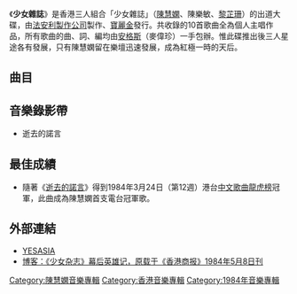 {{Infobox Album 
| Name		= 少女雜誌
| Type		= [[專輯|專輯]]
| Artist	= 少女雜誌 
| Cover		= File:少女雜誌專輯.jpg
| Released	= 1984年1月
| Recorded	= 1983年
| Length	= 
| Genre		= [[粵語流行音樂|粵語流行音樂]] 
| Label		= [[法安利製作公司|法安利製作公司]]
| Producer	= 李振權
| Last album	= 
| This album	= 
| Next album	= 
}}

《'''少女雜誌'''》是香港三人組合「少女雜誌」（[[陳慧嫻|陳慧嫻]]、陳樂敏、[[黎芷珊|黎芷珊]]）的出道大碟，由[[法安利製作公司|法安利製作公司]]製作、[[寶麗金_(香港)|寶麗金]]發行。共收錄的10首歌曲全為個人主唱作品，所有歌曲的曲、詞、編均由[[安格斯_(音樂人)|安格斯]]（麥偉珍）一手包辦。惟此碟推出後三人星途各有發展，只有陳慧嫻留在樂壇迅速發展，成為紅極一時的天后。

==曲目==
{{Tracklist
| collapsed = 
| headline = 
| font_size = 
| total_length = 

| all_writing = 安格斯
| all_arranger = 安格斯
| all_producer = 李振權
| all_except = 

| writing_credits = 
| music_credits = 
| lyrics_credits = 
| arranger_credits = 
| producer_credits = 
| extra_column = 主唱
| longnote_column = 

| title1 = [[逝去的諾言|逝去的諾言]]
| note1 = 
| longnote1 = 
| music1 = 
| lyrics1 = 
| arranger1 = 
| producer1 = 
| extra1 = 陳慧嫻
| length1 = 

| title2 = 海邊之戀
| note2 = 
| longnote2 = 
| music2 = 
| lyrics2 = 
| arranger2 = 
| producer2 = 
| extra2 = 陳樂敏
| length2 = 

| title3 = 不要再問 
| note3 = 
| longnote3 = 
| music3 = 
| lyrics3 = 
| arranger3 = 
| producer3 = 
| extra3 = 黎芷珊
| length3 = 

| title4 = 只要我開心
| note4 = 
| longnote4 = 
| music4 = 
| lyrics4 = 
| arranger4 = 
| producer4 = 
| extra4 = 陳慧嫻
| length4 = 

| title5 = 讓我快樂
| note5 = 
| longnote5 = 
| music5 = 
| lyrics5 = 
| arranger5 = 
| producer5 = 
| extra5 = 陳慧嫻
| length5 = 

| title6 = 絕對痴心
| note6 = 
| longnote6 = 
| music6 = 
| lyrics6 = 
| arranger6 = 
| producer6 = 
| extra6 = 黎芷珊
| length6 = 

| title7 = 夕陽、家鄉
| note7 = 
| longnote7 = 
| music7 = 
| lyrics7 = 
| arranger7 = 
| producer7 = 
| extra7 = 陳樂敏
| length7 = 

| title8 = 悲哀的催眠曲
| note8 = 
| longnote8 = 
| music8 = 
| lyrics8 = 
| arranger8 = 
| producer8 = 
| extra8 = 黎芷珊
| length8 = 

| title9 = 任你怎麼收
| note9 =  
| longnote9 = 
| music9 = 
| lyrics9 = 
| arranger9 = 
| producer9 = 
| extra9 = 陳樂敏
| length9 = 

| title10 = 痴情夢醒
| note10 = 
| longnote10 = 
| music10 = 
| lyrics10 = 
| arranger10 = 
| producer10 = 
| extra10 = 陳慧嫻
| length10 = 

}}

==音樂錄影帶==
*逝去的諾言

==最佳成績==
*隨著《[[逝去的諾言|逝去的諾言]]》得到1984年3月24日（第12週）港台[[中文歌曲龍虎榜|中文歌曲龍虎榜]]冠軍，此曲成為陳慧嫻首支電台冠軍歌。

==外部連結==
*[http://www.yesasia.com/global/%E5%B0%91%E5%A5%B3%E9%9B%9C%E8%AA%8C-%E7%92%B0%E7%90%83%E5%BE%A9%E9%BB%91%E7%8E%8B/1003753709-0-0-0-zh_TW/info.html YESASIA] {{Wayback|url=http://www.yesasia.com/global/%E5%B0%91%E5%A5%B3%E9%9B%9C%E8%AA%8C-%E7%92%B0%E7%90%83%E5%BE%A9%E9%BB%91%E7%8E%8B/1003753709-0-0-0-zh_TW/info.html |date=20151204003300 }}
*[http://www.cublog.cn/u/14418/showart_1786107.html 博客：《少女杂志》幕后英雄记，原载于《香港商报》1984年5月8日刊]{{dead link|date=2017年12月 |bot=InternetArchiveBot |fix-attempted=yes }}

{{陳慧嫻}}

[[Category:陳慧嫻音樂專輯|Category:陳慧嫻音樂專輯]]
[[Category:香港音樂專輯|Category:香港音樂專輯]]
[[Category:1984年音樂專輯|Category:1984年音樂專輯]]